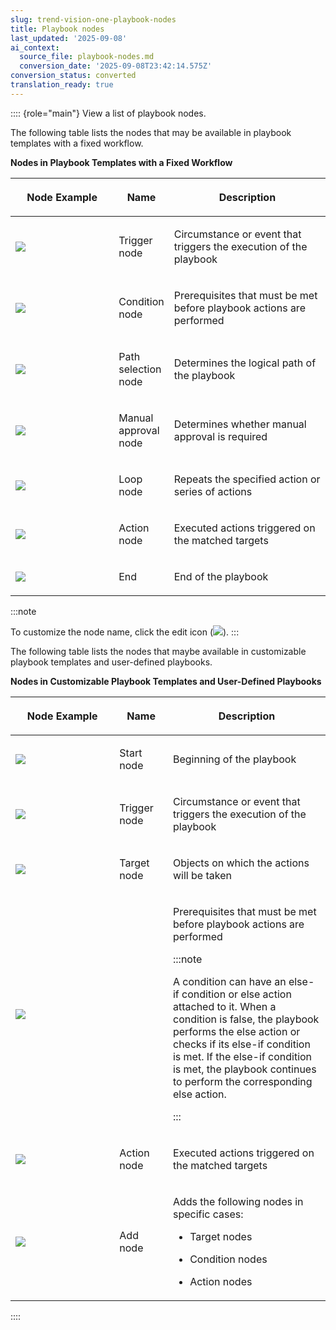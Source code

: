 ```yaml
---
slug: trend-vision-one-playbook-nodes
title: Playbook nodes
last_updated: '2025-09-08'
ai_context:
  source_file: playbook-nodes.md
  conversion_date: '2025-09-08T23:42:14.575Z'
conversion_status: converted
translation_ready: true
---
```


:::: {role="main"}
View a list of playbook nodes.

The following table lists the nodes that may be available in playbook templates with a fixed workflow.

**Nodes in Playbook Templates with a Fixed Workflow**

<table>
<colgroup>
<col style="width: 33%" />
<col style="width: 17%" />
<col style="width: 50%" />
</colgroup>
<thead>
<tr>
<th><p>Node Example</p></th>
<th><p>Name</p></th>
<th><p>Description</p></th>
</tr>
</thead>
<tbody>
<tr>
<td><p><img src="./images/trigger=bb7093ad-8f13-4a7b-8138-595c73eb3f03.webp" /></p></td>
<td><p>Trigger node</p></td>
<td><p>Circumstance or event that triggers the execution of the playbook</p></td>
</tr>
<tr>
<td><p><img src="./images/condition_1=20230317091717.webp" /></p></td>
<td><p>Condition node</p></td>
<td><p>Prerequisites that must be met before playbook actions are performed</p></td>
</tr>
<tr>
<td><p><img src="./images/notification_method_selection=20220823083030.webp" /></p></td>
<td><p>Path selection node</p></td>
<td><p>Determines the logical path of the playbook</p></td>
</tr>
<tr>
<td><p><img src="./images/manual_approval=54c6af45-0edf-43e3-bcc2-cc458b58ac34.webp" /></p></td>
<td><p>Manual approval node</p></td>
<td><p>Determines whether manual approval is required</p></td>
</tr>
<tr>
<td><p><img src="./images/loop=4d982234-2ae6-4ed7-835c-46909b6e7c56.webp" /></p></td>
<td><p>Loop node</p></td>
<td><p>Repeats the specified action or series of actions</p></td>
</tr>
<tr>
<td><p><img src="./images/action_1=c7c18aea-c64f-4abc-b4b6-adfc32837677.webp" /></p></td>
<td><p>Action node</p></td>
<td><p>Executed actions triggered on the matched targets</p></td>
</tr>
<tr>
<td><p><img src="./images/end=64700d5e-583c-4ceb-82a2-ba4b5d312bc8.webp" /></p></td>
<td><p>End</p></td>
<td><p>End of the playbook</p></td>
</tr>
</tbody>
</table>

:::note

To customize the node name, click the edit icon (![](/images/edit=6bab3fa2-ec74-4134-97fb-784f64900103.webp)).
:::

The following table lists the nodes that maybe available in customizable playbook templates and user-defined playbooks.

**Nodes in Customizable Playbook Templates and User-Defined Playbooks**

<table>
<colgroup>
<col style="width: 33%" />
<col style="width: 17%" />
<col style="width: 50%" />
</colgroup>
<thead>
<tr>
<th><p>Node Example</p></th>
<th><p>Name</p></th>
<th><p>Description</p></th>
</tr>
</thead>
<tbody>
<tr>
<td><p><img src="./images/start=20230317092020.webp" /></p></td>
<td><p>Start node</p></td>
<td><p>Beginning of the playbook</p></td>
</tr>
<tr>
<td><p><img src="./images/trigger=bb7093ad-8f13-4a7b-8138-595c73eb3f03.webp" /></p></td>
<td><p>Trigger node</p></td>
<td><p>Circumstance or event that triggers the execution of the playbook</p></td>
</tr>
<tr>
<td><p><img src="./images/target=91d0a874-3ff0-4792-bed5-bbd113e85643.webp" /></p></td>
<td><p>Target node</p></td>
<td><p>Objects on which the actions will be taken</p></td>
</tr>
<tr>
<td><p><img src="./images/condition_2=6eaa038c-df89-44d9-98f0-3604d2d3d74c.webp" /></p></td>
<td> </td>
<td><p>Prerequisites that must be met before playbook actions are performed</p>


:::note

<p>A condition can have an else-if condition or else action attached to it. When a condition is false, the playbook performs the else action or checks if its else-if condition is met. If the else-if condition is met, the playbook continues to perform the corresponding else action.</p>


:::

</td>
</tr>
<tr>
<td><p><img src="./images/action_2=e664b571-e23e-4cdd-adb2-18f9fb5d8905.webp" /></p></td>
<td><p>Action node</p></td>
<td><p>Executed actions triggered on the matched targets</p></td>
</tr>
<tr>
<td><p><img src="./images/plus_icon=e074b462-87df-4630-ab7f-552d598013d7.webp" /></p></td>
<td><p>Add node</p></td>
<td><p>Adds the following nodes in specific cases:</p>
<ul>
<li><p>Target nodes</p></li>
<li><p>Condition nodes</p></li>
<li><p>Action nodes</p></li>
</ul></td>
</tr>
</tbody>
</table>
::::
